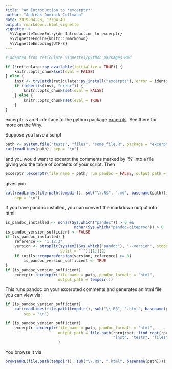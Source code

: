 ```yaml
---
title: "An Introduction to *excerptr*"
author: "Andreas Dominik Cullmann"
date: 2019-04-23, 17:04:49
output: rmarkdown::html_vignette
vignette: >
  %\VignetteIndexEntry{An Introduction to excerptr}
  %\VignetteEngine{knitr::rmarkdown}
  %\VignetteEncoding{UTF-8}
---
```

```r
# adapted from reticulate vignettes/python_packages.Rmd

if (!reticulate::py_available(initialize = TRUE)) {
    knitr::opts_chunk$set(eval = FALSE)
} else {
    inst <- tryCatch(reticulate::py_install("excerpts"), error = identity)
    if (inherits(inst, "error")) {
        knitr::opts_chunk$set(eval = FALSE)
    } else {
        knitr::opts_chunk$set(eval = TRUE)
    }
}
```


excerptr is an R interface to the python package [excerpts](https://pypi.python.org/pypi/excerpts).
See there for more on the Why.

Suppose you have a script

```r
path <- system.file("tests", "files", "some_file.R", package = "excerptr")
cat(readLines(path), sep = "\n")
```
and you would want to excerpt the comments marked by '%' into a file giving you the table of contents of your script.
Then 
```r
excerptr::excerptr(file_name = path, run_pandoc = FALSE, output_path = tempdir())
```
gives you

```r
cat(readLines(file.path(tempdir(), sub("\\.R$", ".md", basename(path)))), 
    sep = "\n")
```

If you have pandoc installed, you can convert the markdown output into html:

```r
is_pandoc_installed <- nchar(Sys.which("pandoc")) > 0 &&
                              nchar(Sys.which("pandoc-citeproc")) > 0
is_pandoc_version_sufficient <- FALSE
if (is_pandoc_installed) {
    reference <- "1.12.3"
    version <- strsplit(system2(Sys.which("pandoc"), "--version", stdout = TRUE), 
                        split = " ")[[1]][2]
    if (utils::compareVersion(version, reference) >= 0)
        is_pandoc_version_sufficient <- TRUE
}
if (is_pandoc_version_sufficient) 
    excerptr::excerptr(file_name = path, pandoc_formats = "html", 
                       output_path = tempdir())
```
This runs pandoc on your excerpted comments and generates an html file you can view via:
```r
if (is_pandoc_version_sufficient) 
    cat(readLines(file.path(tempdir(), sub("\\.R$", ".html", basename(path)))), 
        sep = "\n")
```
```r
if (is_pandoc_version_sufficient) 
    excerptr::excerptr(file_name = path, pandoc_formats = "html", 
                       output_path = file.path(rprojroot::find_root(rprojroot::is_r_package), 
                                               "inst", "tests", "files")
                       )
```
You browse it via
```r
browseURL(file.path(tempdir(), sub("\\.R$", ".html", basename(path))))

```


